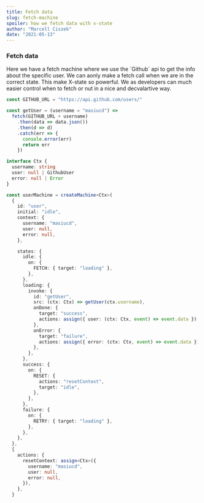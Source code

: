 ```yaml
---
title: Fetch data
slug: fetch-machine
spoiler: how we fetch data with x-state
author: "Marcell Ciszek"
date: "2021-05-13"
---
```


### Fetch data

<PostWrapper>

<About>

<Block>
  Here we have a fetch machine where we use the `Github` api to get the info about the specific
  user. We can aonly make a fetch call when we are in the correct state. This make X-state so
  powerful. We as developers can much easier control when to fetch or nut in a nice and decvalartive
  way.
</Block>

<ShowTheCode>

```ts
const GITHUB_URL = "https://api.github.com/users/"

const getUser = (username = "masiucd") =>
  fetch(GITHUB_URL + username)
    .then(data => data.json())
    .then(d => d)
    .catch(err => {
      console.error(err)
      return err
    })

interface Ctx {
  username: string
  user: null | GithubUser
  error: null | Error
}

const userMachine = createMachine<Ctx>(
  {
    id: "user",
    initial: "idle",
    context: {
      username: "masiucd",
      user: null,
      error: null,
    },

    states: {
      idle: {
        on: {
          FETCH: { target: "loading" },
        },
      },
      loading: {
        invoke: {
          id: "getUser",
          src: (ctx: Ctx) => getUser(ctx.username),
          onDone: {
            target: "success",
            actions: assign({ user: (ctx: Ctx, event) => event.data }),
          },
          onError: {
            target: "failure",
            actions: assign({ error: (ctx: Ctx, event) => event.data }),
          },
        },
      },
      success: {
        on: {
          RESET: {
            actions: "resetContext",
            target: "idle",
          },
        },
      },
      failure: {
        on: {
          RETRY: { target: "loading" },
        },
      },
    },
  },
  {
    actions: {
      resetContext: assign<Ctx>({
        username: "masiucd",
        user: null,
        error: null,
      }),
    },
  }
```

</ShowTheCode>

</About>

<FetchData />

</PostWrapper>
